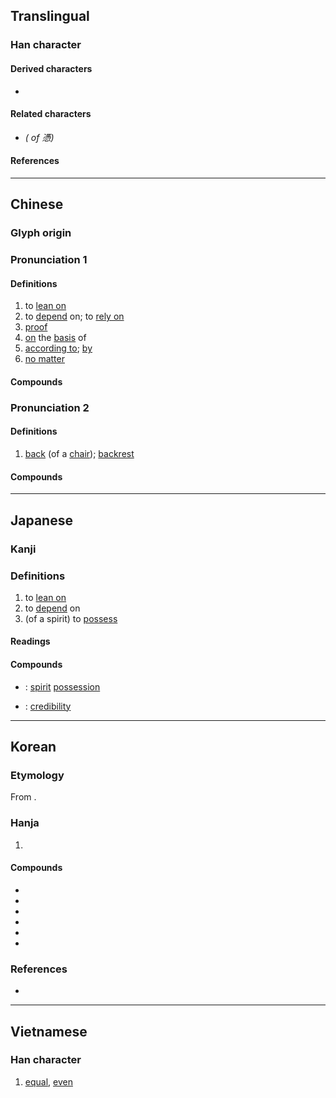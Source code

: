 {{also|凭|凴}}
{{character info}}
==Translingual==

===Han character===
{{Han char|rn=61|rad=心|as=12|sn=16|four=31332|canj=IFP|ids=⿱馮心}}

====Derived characters====
* {{l|mul|[[𧂋]]}}

====Related characters====
* {{l|mul|[[凭]]}} ''({{w|Simplified form}} of 憑)''

====References====
{{Han ref|kx=0402.160|dkj=11210|dj=0742.180|hdz=42351.020|uh=6191}}

----

==Chinese==

===Glyph origin===
{{Han etym}}

===Pronunciation 1===
{{zh-forms|s=凭|alt=凴}}
{{zh-pron
|m=píng
|c=pang4,bang6
|h=pfs=phìn
|j=bing2
|md=
|mn=pîn/pêng
|mn_note=pîn - vernacular; pêng - literary
|mn-t=pêng5
|w=
|mc=y
|oc=y
|cat=v,n,prep,conj
}}

====Definitions====
{{zh-hanzi}}

# to [[lean on]]
# to [[depend]] on; to [[rely on]]
# [[proof]]
# [[on]] the [[basis]] of
# [[according to]]; [[by]]
# [[no matter]]

====Compounds====
{{zh-der|依憑|各憑本事|任憑|專賣憑證|單憑|執憑文帖|口說無憑|受益憑證|公憑|債權憑證|不足為憑|憑空|憑桌|憑信|憑心|憑脈|憑肩|文憑|憑照|憑陵|憑媒說合|憑險|憑弔|憑藉|憑準|憑闌|憑著|憑山俯海|憑驗|憑高|憑虛|戴憑重席|憑准|憑噫|憑虛構象|憑倚|空口無憑|憑高望遠|真憑實據|憑票|憑河暴虎|憑欄|有證為憑|戴憑奪席|憑眺|憑仗|憑券|憑軾|憑單|狐憑鼠伏|憑據|無憑|憑良心說|憑借|憑摺|白憑無故|憑空杜撰|憑依|憑證|憑恃|憑空捏造|憑虛公子|有憑有據|聽憑尊便|聽憑|鼠憑社貴}}

{{zh-cat|Intermediate}}

===Pronunciation 2===
{{zh-forms|s=凭|alt=屏,拼}}
{{zh-pron
|c=peng1
|cat=n
}}

====Definitions====
{{zh-hanzi}} {{tlb|zh|Cantonese}}

# [[back]] (of a [[chair]]); [[backrest]]

====Compounds====
{{zh-der|挨憑椅|椅憑|凳憑}}

{{zh-cat|Intermediate}}

----

==Japanese==

===Kanji===
{{ja-kanji|grade=|rs=心12}}

===Definitions===
# to [[lean on]]
# to [[depend]] on
# (of a spirit) to [[possess]]

====Readings====
{{ja-readings
|goon=びょう
|kanon=ひょう
|kun=よ-る, たの-む, つ-く
}}

====Compounds====
* {{ja-r|憑依|ひょうい}}: [[spirit]] [[possession]]
* {{ja-r|信憑性|しんぴょうせい}}: [[credibility]]

----

==Korean==

===Etymology===
From {{der|ko|ltc|-}} {{ltc-l|憑|id=1}}.

===Hanja===
{{ko-hanja|기대다|기댈|빙}}

# {{hanja form of|빙|[[lean]]}}

====Compounds====
{{top3}}
* {{ko-l|빙자|[[reliance]]; [[excuse]]|憑藉}}
* {{ko-l|증빙|[[evidence]]; [[proof]]|證憑}}
* {{ko-l|빙의|[[spirit]] [[possession]]|憑依}}
* {{ko-l|빙거|[[evidence]]; [[proof]]|憑據}}
* {{ko-l|신빙|[[credence]]|信憑}}
* {{ko-l|신빙성|[[credibility]]|信憑性}}
{{bottom}}

===References===
* {{R:hanjadoc|3682}}

----

==Vietnamese==

===Han character===
{{vi-hantu|[[bằng]]|rs=心12}}

# [[equal]], [[even]]